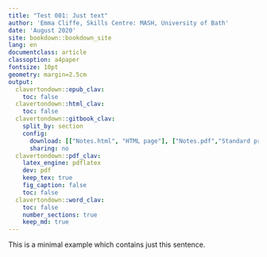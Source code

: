 ```yaml
---
title: "Test 001: Just text"
author: 'Emma Cliffe, Skills Centre: MASH, University of Bath'
date: 'August 2020'
site: bookdown::bookdown_site
lang: en
documentclass: article
classoption: a4paper
fontsize: 10pt
geometry: margin=2.5cm
output:
  clavertondown::epub_clav:
    toc: false
  clavertondown::html_clav:
    toc: false
  clavertondown::gitbook_clav:
    split_by: section
    config:
      download: [["Notes.html", "HTML page"], ["Notes.pdf","Standard print PDF"], ["NotesClear.pdf","Clear print PDF"], ["NotesLarge.pdf","Large print PDF"], ["Notes.docx","Accessible Word document"], ["Notes.epub","Accessible EPub book" ]]
      sharing: no
  clavertondown::pdf_clav:
    latex_engine: pdflatex
    dev: pdf
    keep_tex: true
    fig_caption: false
    toc: false
  clavertondown::word_clav:
    toc: false
    number_sections: true
    keep_md: true
---
```


This is a minimal example which contains just this sentence.
